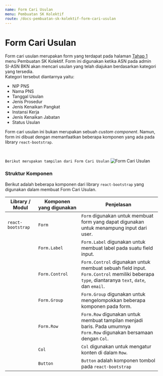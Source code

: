```yaml
---
name: Form Cari Usulan
menu: Pembuatan SK Kolektif
route: /docs-pembuatan-sk-kolektif-form-cari-usulan
---
```


# Form Cari Usulan

Form cari usulan merupakan form yang terdapat pada halaman [Tahap 1](/docs-pembuatan-sk-kolektif-step-one "title") menu Pembuatan SK Kolektif. 
Form ini digunakan ketika ASN pada admin SI-ASN BKN akan mencari usulan yang telah diajukan berdasarkan kategori yang tersedia.   
Kategori tersebut diantarnya yaitu: 
* NIP PNS 
* Nama PNS
* Tanggal Usulan
* Jenis Prosedur
* Jenis Kenaikan Pangkat
* Instansi Kerja
* Jenis Kenaikan Jabatan
* Status Usulan

Form cari usulan ini bukan merupakan sebuah *custom component*. Namun, form ini dibuat dengan memanfaatkan beberapa komponen yang ada pada library `react-bootstrap`.

<br/>

```Berikut merupakan tampilan dari Form Cari Usulan```
![Form Cari Usulan](../../src/img/pembuatan-SK-kolektif/FormCariUsulan.jpeg)

### Struktur Komponen

Berikut adalah beberapa komponen dari library `react-bootstrap` yang digunakan dalam membuat Form Cari Usulan.

| Library / Modul   | Komponen yang digunakan | Penjelasan                                                                                                                                   |
| ----------------- | ----------------------- | -------------------------------------------------------------------------------------------------------------------------------------------- |
| `react-bootstrap` | `Form`                  | `Form` digunakan untuk membuat form yang dapat digunakan <br/> untuk menampung input dari user.                                                    |
|                   | `Form.Label`            | `Form.Label` digunakan untuk membuat label pada suatu field input.                                                                           |
|                   | `Form.Control`          | `Form.Control` digunakan untuk membuat sebuah field input. <br/> `Form.Control` memiliki beberapa `type`, diantaranya `text`, `date`, <br/> dan `email`. |
|                   | `Form.Group`            | `Form.Group` digunakan untuk mengelompokkan beberapa komponen pada form.                                                                     |
|                   | `Form.Row`              | `Form.Row` digunakan untuk membuat tampilan menjadi baris. Pada umumnya <br/> `Form.Row` digunakan bersamaan dengan `Col`.                         |
|                   | `Col`                   | `Col` digunakan untuk mengatur konten di dalam `Row`.                                                                                        |
|                   | `Button`                | `Button` adalah komponen tombol pada `react-bootstrap`                                                                                       |
